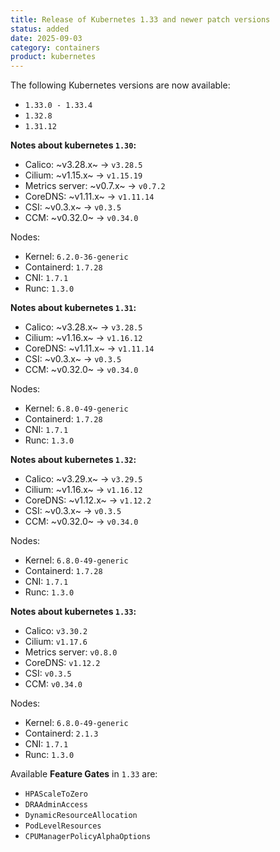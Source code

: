```yaml
---
title: Release of Kubernetes 1.33 and newer patch versions
status: added
date: 2025-09-03
category: containers
product: kubernetes
---
```


The following Kubernetes versions are now available:
- `1.33.0 - 1.33.4`
- `1.32.8`
- `1.31.12`

**Notes about kubernetes `1.30`:**
- Calico: ~v3.28.x~ -> `v3.28.5`
- Cilium: ~v1.15.x~ -> `v1.15.19`
- Metrics server: ~v0.7.x~ -> `v0.7.2`
- CoreDNS: ~v1.11.x~ -> `v1.11.14`
- CSI: ~v0.3.x~ -> `v0.3.5`
- CCM: ~v0.32.0~ -> `v0.34.0`

Nodes:
- Kernel: `6.2.0-36-generic`
- Containerd: `1.7.28`
- CNI: `1.7.1`
- Runc: `1.3.0`

**Notes about kubernetes `1.31`:**
- Calico: ~v3.28.x~ -> `v3.28.5`
- Cilium: ~v1.16.x~ -> `v1.16.12`
- CoreDNS: ~v1.11.x~ -> `v1.11.14`
- CSI: ~v0.3.x~ -> `v0.3.5`
- CCM: ~v0.32.0~ -> `v0.34.0`

Nodes:
- Kernel: `6.8.0-49-generic`
- Containerd: `1.7.28`
- CNI: `1.7.1`
- Runc: `1.3.0`


**Notes about kubernetes `1.32`:**
- Calico: ~v3.29.x~ -> `v3.29.5`
- Cilium: ~v1.16.x~ -> `v1.16.12`
- CoreDNS: ~v1.12.x~ -> `v1.12.2`
- CSI: ~v0.3.x~ -> `v0.3.5`
- CCM: ~v0.32.0~ -> `v0.34.0`

Nodes:
- Kernel: `6.8.0-49-generic`
- Containerd: `1.7.28`
- CNI: `1.7.1`
- Runc: `1.3.0`

**Notes about kubernetes `1.33`:**
- Calico: `v3.30.2`
- Cilium: `v1.17.6`
- Metrics server: `v0.8.0`
- CoreDNS: `v1.12.2`
- CSI: `v0.3.5`
- CCM: `v0.34.0`

Nodes:
- Kernel: `6.8.0-49-generic`
- Containerd: `2.1.3`
- CNI: `1.7.1`
- Runc: `1.3.0`

Available **Feature Gates** in `1.33` are:
- `HPAScaleToZero`
- `DRAAdminAccess`
- `DynamicResourceAllocation`
- `PodLevelResources`
- `CPUManagerPolicyAlphaOptions`



